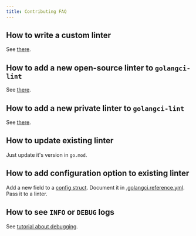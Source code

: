 ```yaml
---
title: Contributing FAQ
---
```


## How to write a custom linter

See [there](/contributing/new-linters#how-to-write-a-custom-linter).

## How to add a new open-source linter to `golangci-lint`

See [there](/contributing/new-linters#how-to-add-a-public-linter-to-golangci-lint).

## How to add a new private linter to `golangci-lint`

See [there](/contributing/new-linters#how-to-add-a-private-linter-to-golangci-lint).

## How to update existing linter

Just update it's version in `go.mod`.

## How to add configuration option to existing linter

Add a new field to a [config struct](https://github.com/golangci/golangci-lint/blob/master/pkg/config/config.go).
Document it in [.golangci.reference.yml](https://github.com/golangci/golangci-lint/blob/master/.golangci.reference.yml).
Pass it to a linter.

## How to see `INFO` or `DEBUG` logs

See [tutorial about debugging](/contributing/debug/).
